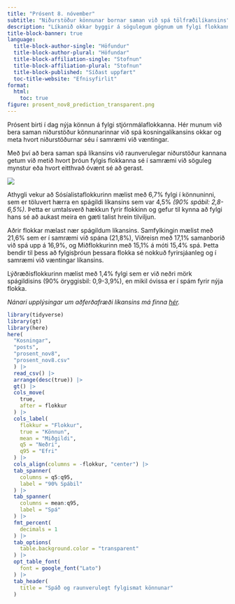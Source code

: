 ```yaml
---
title: "Prósent 8. nóvember"
subtitle: "Niðurstöður könnunar bornar saman við spá tölfræðilíkansins"
description: "Líkanið okkar byggir á sögulegum gögnum um fylgi flokkanna, efnahagsbreytum og fyrri kosningaúrslitum. Að auki metum við kerfisbundinn bjaga í könnunum hvers könnunaraðila með því að bera saman kannanir þeirra við raunveruleg úrslit kosninga. Með því að bæta þessum bjaga við spáð fylgi flokkanna getum við spáð fyrir um niðurstöður nýrra kannana og borið saman við raunverulegar niðurstöður hennar"
title-block-banner: true 
language:
  title-block-author-single: "Höfundur"
  title-block-author-plural: "Höfundar"
  title-block-affiliation-single: "Stofnun"
  title-block-affiliation-plural: "Stofnun"
  title-block-published: "Síðast uppfært"
  toc-title-website: "Efnisyfirlit"
format:
  html:
    toc: true
figure: prosent_nov8_prediction_transparent.png
---
```



Prósent birti í dag nýja könnun á fylgi stjórnmálaflokkanna. Hér munum við bera saman niðurstöður könnunarinnar við spá kosningalíkansins okkar og meta hvort niðurstöðurnar séu í samræmi við væntingar. 

Með því að bera saman spá líkansins við raunverulegar niðurstöður kannana getum við metið hvort þróun fylgis flokkanna sé í samræmi við söguleg mynstur eða hvort eitthvað óvænt sé að gerast.

![](prosent_nov8_prediction.png)

Athygli vekur að Sósíalistaflokkurinn mælist með 6,7% fylgi í könnuninni, sem er töluvert hærra en spágildi líkansins sem var 4,5% *(90% spábil: 2,8-6,5%)*. Þetta er umtalsverð hækkun fyrir flokkinn og gefur til kynna að fylgi hans sé að aukast meira en gæti talist hrein tilviljun.

Aðrir flokkar mælast nær spágildum líkansins. Samfylkingin mælist með 21,6% sem er  í samræmi við spána (21,8%), Viðreisn með 17,1% samanborið við spá upp á 16,9%, og Miðflokkurinn með 15,1% á móti 15,4% spá. Þetta bendir til þess að fylgisþróun þessara flokka sé nokkuð fyrirsjáanleg og í samræmi við væntingar líkansins.

Lýðræðisflokkurinn mælist með 1,4% fylgi sem er við neðri mörk spágildisins (90% öryggisbil: 0,9-3,9%), en mikil óvissa er í spám fyrir nýja flokka.

*Nánari upplýsingar um aðferðafræði líkansins má finna [hér](../UmLikanid.qmd).*

```r
library(tidyverse)
library(gt)
library(here)
here(
  "Kosningar", 
  "posts", 
  "prosent_nov8", 
  "prosent_nov8.csv"
  ) |> 
  read_csv() |> 
  arrange(desc(true)) |> 
  gt() |> 
  cols_move(
    true,
    after = flokkur
  ) |> 
  cols_label(
    flokkur = "Flokkur",
    true = "Könnun",
    mean = "Miðgildi",
    q5 = "Neðri",
    q95 = "Efri"
  ) |> 
  cols_align(columns = -flokkur, "center") |> 
  tab_spanner(
    columns = q5:q95,
    label = "90% Spábil"
  ) |> 
  tab_spanner(
    columns = mean:q95,
    label = "Spá"
  ) |> 
  fmt_percent(
    decimals = 1
  ) |> 
  tab_options(
    table.background.color = "transparent"
  ) |>
  opt_table_font(
    font = google_font("Lato")
  ) |> 
  tab_header(
    title = "Spáð og raunverulegt fylgismat könnunar"
  )
```